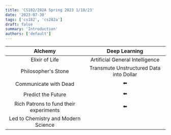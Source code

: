 ```yaml
---
title: 'CS182/282A Spring 2023 1/18/23'
date: '2023-07-30'
tags: ['cs182', 'cs282a']
draft: false
summary: 'Introduction'
authors: ['default']
---
```


|                Alchemy                 |              Deep Learning              |
|:--------------------------------------:|:---------------------------------------:|
|             Elixir of Life             |     Artificial General Intelligence     |
|          Philosopher's Stone           | Transmute Unstructured Data into Dollar |
|         Communicate with Dead          |                   ⬅️                    |
|           Predict the Future           |                   ⬅️                    |
| Rich Patrons to fund their experiments |                   ⬅️                    |
|  Led to Chemistry and Modern Science   |                                         |
